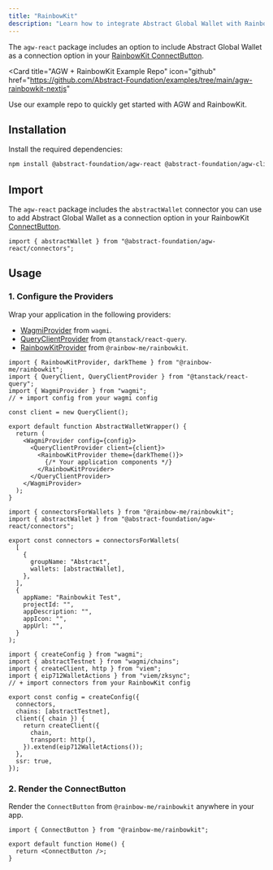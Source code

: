 ```yaml
---
title: "RainbowKit"
description: "Learn how to integrate Abstract Global Wallet with RainbowKit."
---
```


The `agw-react` package includes an option to include Abstract Global Wallet
as a connection option in your [RainbowKit ConnectButton](https://www.rainbowkit.com/docs/connect-button).

<Card
  title="AGW + RainbowKit Example Repo"
  icon="github"
  href="https://github.com/Abstract-Foundation/examples/tree/main/agw-rainbowkit-nextjs"
>
  Use our example repo to quickly get started with AGW and RainbowKit.
</Card>

## Installation

Install the required dependencies:

```bash
npm install @abstract-foundation/agw-react @abstract-foundation/agw-client @rainbow-me/rainbowkit wagmi viem@2.x @tanstack/react-query
```

## Import

The `agw-react` package includes the `abstractWallet` connector you can use to add Abstract Global Wallet as a
connection option in your RainbowKit [ConnectButton](https://www.rainbowkit.com/docs/connect-button).

```tsx
import { abstractWallet } from "@abstract-foundation/agw-react/connectors";
```

## Usage

### 1. Configure the Providers

Wrap your application in the following providers:

- [WagmiProvider](https://wagmi.sh/react/api/WagmiProvider) from `wagmi`.
- [QueryClientProvider](https://tanstack.com/query/latest/docs/framework/react/reference/QueryClientProvider) from `@tanstack/react-query`.
- [RainbowKitProvider](https://www.rainbowkit.com/docs/customization#customizing-the-connect-button) from `@rainbow-me/rainbowkit`.

<CodeGroup>

```tsx Providers
import { RainbowKitProvider, darkTheme } from "@rainbow-me/rainbowkit";
import { QueryClient, QueryClientProvider } from "@tanstack/react-query";
import { WagmiProvider } from "wagmi";
// + import config from your wagmi config

const client = new QueryClient();

export default function AbstractWalletWrapper() {
  return (
    <WagmiProvider config={config}>
      <QueryClientProvider client={client}>
        <RainbowKitProvider theme={darkTheme()}>
          {/* Your application components */}
        </RainbowKitProvider>
      </QueryClientProvider>
    </WagmiProvider>
  );
}
```

```tsx RainbowKit Config
import { connectorsForWallets } from "@rainbow-me/rainbowkit";
import { abstractWallet } from "@abstract-foundation/agw-react/connectors";

export const connectors = connectorsForWallets(
  [
    {
      groupName: "Abstract",
      wallets: [abstractWallet],
    },
  ],
  {
    appName: "Rainbowkit Test",
    projectId: "",
    appDescription: "",
    appIcon: "",
    appUrl: "",
  }
);
```

```tsx Wagmi Config
import { createConfig } from "wagmi";
import { abstractTestnet } from "wagmi/chains";
import { createClient, http } from "viem";
import { eip712WalletActions } from "viem/zksync";
// + import connectors from your RainbowKit config

export const config = createConfig({
  connectors,
  chains: [abstractTestnet],
  client({ chain }) {
    return createClient({
      chain,
      transport: http(),
    }).extend(eip712WalletActions());
  },
  ssr: true,
});
```

</CodeGroup>

### 2. Render the ConnectButton

Render the `ConnectButton` from `@rainbow-me/rainbowkit` anywhere in your app.

```tsx
import { ConnectButton } from "@rainbow-me/rainbowkit";

export default function Home() {
  return <ConnectButton />;
}
```
